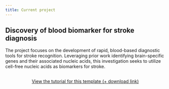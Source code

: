 ---
title: Current project
---

## Discovery of blood biomarker for stroke diagnosis

The project focuses on the development of rapid, blood-based diagnostic tools for stroke recognition. Leveraging prior work identifying brain-specific genes and their associated nucleic acids, this investigation seeks to utilize cell-free nucleic acids as biomarkers for stroke.


```{=html}
<div  style="margin: 30px; text-align: center;">
<a class="btn btn-primary" href="https://www.marvinschmitt.com/blog/website-tutorial-quarto/" role="button" target="_blank" style="padding: 15px 30px;">View the tutorial for this template (+ download link)</a>
</div>
```
